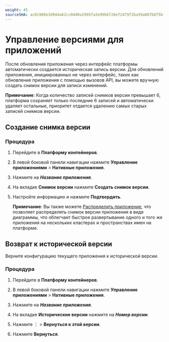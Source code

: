 ```yaml
---
weight: 45
sourceSHA: ac01988e3d944a62cc04d0a2995fa3e99bbf26e72479f2ba59a807b8f5bfa2d8
---
```


# Управление версиями для приложений

После обновления приложения через интерфейс платформы автоматически создается историческая запись версии. Для обновлений приложения, инициированных не через интерфейс, таких как обновление приложения с помощью вызовов API, вы можете вручную создать снимок версии для записи изменений.

**Примечание**: Когда количество записей снимков версии превышает 6, платформа сохраняет только последние 6 записей и автоматически удаляет остальные, приоритет отдается удалению самых старых записей снимков версии.

## Создание снимка версии

### Процедура

1. Перейдите в **Платформу контейнеров**.

2. В левой боковой панели навигации нажмите **Управление приложениями** > **Нативные приложения**.

3. Нажмите на ***Название приложения***.

4. На вкладке **Снимок версии** нажмите **Создать снимок версии**.

5. Настройте информацию и нажмите **Подтвердить**.

   **Примечание**: Вы также можете [Распределить приложение](./export.mdx), что позволяет распределять снимок версии приложения в виде диаграммы, что облегчает быстрое развертывание одного и того же приложения на нескольких кластерах и пространствах имен на платформе.

## Возврат к исторической версии

Верните конфигурацию текущего приложения к исторической версии.

### Процедура

1. Перейдите в **Платформу контейнеров**.

2. В левой боковой панели навигации нажмите **Управление приложениями** > **Нативные приложения**.

3. Нажмите на ***Название приложения***.

4. На вкладке **Исторические версии** нажмите на ***Номер версии***.

5. Нажмите ⋮ > **Вернуться к этой версии**.

6. Нажмите **Вернуться**.
